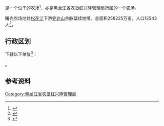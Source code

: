{{中国乡级行政区|23/08/22/500/000
|行政区全称           = {{PAGENAMEBASE}}
|上级行政区           = [[黑龙江省农垦红兴隆管理局|黑龙江省农垦红兴隆管理局]]
}}

'''{{PAGENAMEBASE}}'''是一个位于{{PRC admin/fullname|23/08/22/500/000|3}}的[[农场|农场]]<ref>{{PRC admin/ref sgc|{{PRC admin/parent|23/08/22/500/000}}}}</ref>，亦是[[黑龙江省农垦红兴隆管理局|黑龙江省农垦红兴隆管理局]]所属的一个农场。

曙光农场地处[[松花江|松花江]]下游[[完达山|完达山]]余脉延续地带。总面积258225万亩，人口12543人<ref>{{cite web |title=曙光农场 |url=http://zw.chinabdh.com/shugfarm/index.jhtml |website=黑龙江省农垦总局}}</ref>。

== 行政区划 ==
{{PAGENAMEBASE}}下辖以下单位<ref>{{PRC admin/ref sgc|23/08/22/500/000}}</ref>：

{{PRC admin/children|23/08/22/500/000}}。

== 参考资料 ==
{{reflist}}

{{黑龙江行政区划小作品}}
{{PRC admin/navcat|23/08/22/500/000}}
{{黑龙江省农垦总局}}

[[Category:黑龙江省农垦红兴隆管理局|Category:黑龙江省农垦红兴隆管理局]]
